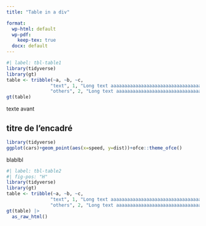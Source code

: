```yaml
---
title: "Table in a div"

format:
  wp-html: default
  wp-pdf:
    keep-tex: true
  docx: default
---
```


```r
#| label: tbl-table1
library(tidyverse)
library(gt)
table <- tribble(~a, ~b, ~c,
                "text", 1, "Long text aaaaaaaaaaaaaaaaaaaaaaaaaaaaaaaaaaaaargh",
                "others", 2, "Long text aaaaaaaaaaaaaaaaaaaaaaaaaaaaaaaaaaaaargh") 
gt(table)
```

texte avant

::: {.callout-tip collapse="true" icon="false"}
## titre de l'encadré

```r
library(tidyverse)
ggplot(cars)+geom_point(aes(x=speed, y=dist))+ofce::theme_ofce()

```


blablbl

```r
#| label: tbl-table2
#| fig-pos: "H"
library(tidyverse)
library(gt)
table <- tribble(~a, ~b, ~c,
                "text", 1, "Long text aaaaaaaaaaaaaaaaaaaaaaaaaaaaaaaaaaaaargh",
                "others", 2, "Long text aaaaaaaaaaaaaaaaaaaaaaaaaaaaaaaaaaaaargh") 
gt(table) |> 
  as_raw_html()
```
:::
